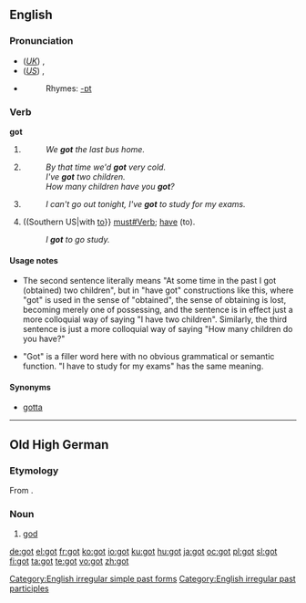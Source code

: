 ==English==

{{rank|de|whole|find|191|got|let|world|thing}}

===Pronunciation===
*(''[[Received Pronunciation|UK]]'') {{IPA|gɒt}}, {{SAMPA|gQt}}
*(''[[General American|US]]'') {{IPA|gɑt}}, {{SAMPA|gAt}}
*{{audio|en-us-got.ogg|Audio (US)}}
*:Rhymes: [[Rhymes:English:-ɒt|-ɒt]]

===Verb===
'''got'''

# {{simple past of|[[get]]}}
#:''We '''got''' the last bus home.''
# {{UK}} {{past participle of|[[get]]}}
#:''By that time we'd '''got''' very cold.''
#:''I've '''got''' two children.''
#:''How many children have you '''got'''?''
# {{non-gloss definition|Expressing obligation.}} 
#:''I can't go out tonight, I've '''got''' to study for my exams.''
# ((Southern US|with [[to]]}} [[must#Verb]]; [[have]] (to).
#: ''I '''got''' to go study.''

====Usage notes====
*{{sense|past participle of get}} The second sentence literally means "At some time in the past I got (obtained) two children", but in "have got" constructions like this, where "got" is used in the sense of "obtained", the sense of obtaining is lost, becoming merely one of possessing, and the sentence is in effect just a more colloquial way of saying "I have two children". Similarly, the third sentence is just a more colloquial way of saying "How many children do you have?"
* {{sense|expressing obligation}} "Got" is a filler word here with no obvious grammatical or semantic function. "I have to study for my exams" has the same meaning.

====Synonyms====
* {{sense|must, have (to)}} [[gotta]]

[[Category:English irregular simple past forms]]
[[Category:English irregular past participles]]

----

==Old High German==

===Etymology===
From {{proto|Indo-European|ǵʰuto-|lang=goh}}.

===Noun===
{{infl|goh|noun|g=m}}

# [[god]]

[[de:got]]
[[el:got]]
[[fr:got]]
[[ko:got]]
[[io:got]]
[[ku:got]]
[[hu:got]]
[[ja:got]]
[[oc:got]]
[[pl:got]]
[[sl:got]]
[[fi:got]]
[[ta:got]]
[[te:got]]
[[vo:got]]
[[zh:got]]
